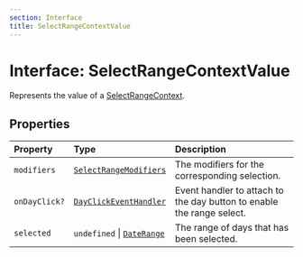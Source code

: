 ```yaml
---
section: Interface
title: SelectRangeContextValue
---
```


# Interface: SelectRangeContextValue

Represents the value of a [SelectRangeContext](/docs/api/main/variables/SelectRangeContext.mdx).

## Properties

| Property | Type | Description |
| :------ | :------ | :------ |
| `modifiers` | [`SelectRangeModifiers`](/docs/api/main/type-aliases/SelectRangeModifiers.mdx) | The modifiers for the corresponding selection. |
| `onDayClick?` | [`DayClickEventHandler`](/docs/api/main/type-aliases/DayClickEventHandler.mdx) | Event handler to attach to the day button to enable the range select. |
| `selected` | `undefined` \| [`DateRange`](/docs/api/main/type-aliases/DateRange.mdx) | The range of days that has been selected. |
